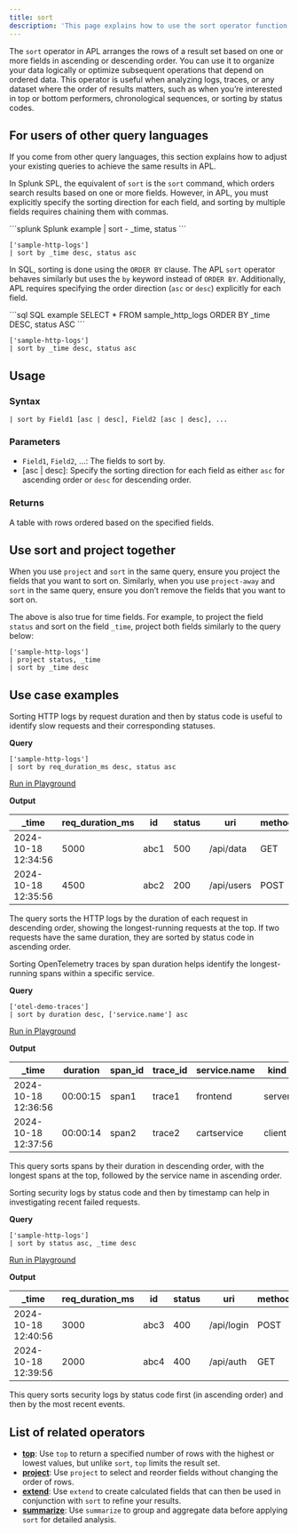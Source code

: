 ```yaml
---
title: sort
description: 'This page explains how to use the sort operator function in APL.'
---
```


The `sort` operator in APL arranges the rows of a result set based on one or more fields in ascending or descending order. You can use it to organize your data logically or optimize subsequent operations that depend on ordered data. This operator is useful when analyzing logs, traces, or any dataset where the order of results matters, such as when you’re interested in top or bottom performers, chronological sequences, or sorting by status codes.

## For users of other query languages

If you come from other query languages, this section explains how to adjust your existing queries to achieve the same results in APL.

<AccordionGroup>
<Accordion title="Splunk SPL users">

In Splunk SPL, the equivalent of `sort` is the `sort` command, which orders search results based on one or more fields. However, in APL, you must explicitly specify the sorting direction for each field, and sorting by multiple fields requires chaining them with commas.

<CodeGroup>
```splunk Splunk example
| sort - _time, status
```

```kusto APL equivalent
['sample-http-logs']
| sort by _time desc, status asc
```
</CodeGroup>

</Accordion>
<Accordion title="ANSI SQL users">

In SQL, sorting is done using the `ORDER BY` clause. The APL `sort` operator behaves similarly but uses the `by` keyword instead of `ORDER BY`. Additionally, APL requires specifying the order direction (`asc` or `desc`) explicitly for each field.

<CodeGroup>
```sql SQL example
SELECT * FROM sample_http_logs
ORDER BY _time DESC, status ASC
```

```kusto APL equivalent
['sample-http-logs']
| sort by _time desc, status asc
```
</CodeGroup>

</Accordion>
</AccordionGroup>

## Usage

### Syntax

```kusto
| sort by Field1 [asc | desc], Field2 [asc | desc], ...
```

### Parameters

- `Field1`, `Field2`, ...: The fields to sort by.
- [asc | desc]: Specify the sorting direction for each field as either `asc` for ascending order or `desc` for descending order.

### Returns

A table with rows ordered based on the specified fields.

## Use sort and project together

When you use `project` and `sort` in the same query, ensure you project the fields that you want to sort on. Similarly, when you use `project-away` and `sort` in the same query, ensure you don’t remove the fields that you want to sort on.

The above is also true for time fields. For example, to project the field `status` and sort on the field `_time`, project both fields similarly to the query below:

```apl
['sample-http-logs']
| project status, _time
| sort by _time desc
```

## Use case examples

<Tabs>
<Tab title="Log analysis">

Sorting HTTP logs by request duration and then by status code is useful to identify slow requests and their corresponding statuses.

**Query**

```kusto
['sample-http-logs']
| sort by req_duration_ms desc, status asc
```

[Run in Playground](https://play.axiom.co/axiom-play-qf1k/explorer?initForm=%7B%22apl%22%3A%22%5B%27sample-http-logs%27%5D%20%7C%20sort%20by%20req_duration_ms%20desc%2C%20status%20asc%22%7D)

**Output**

| _time               | req_duration_ms | id   | status | uri             | method | geo.city | geo.country |
|---------------------|-----------------|------|--------|-----------------|--------|----------|-------------|
| 2024-10-18 12:34:56 | 5000            | abc1 | 500    | /api/data       | GET    | New York | US          |
| 2024-10-18 12:35:56 | 4500            | abc2 | 200    | /api/users      | POST   | London   | UK          |

The query sorts the HTTP logs by the duration of each request in descending order, showing the longest-running requests at the top. If two requests have the same duration, they are sorted by status code in ascending order.

</Tab>
<Tab title="OpenTelemetry traces">

Sorting OpenTelemetry traces by span duration helps identify the longest-running spans within a specific service.

**Query**

```kusto
['otel-demo-traces']
| sort by duration desc, ['service.name'] asc
```

[Run in Playground](https://play.axiom.co/axiom-play-qf1k/explorer?initForm=%7B%22apl%22%3A%22%5B%27otel-demo-traces%27%5D%20%7C%20sort%20by%20duration%20desc%2C%20%5B%27service.name%27%5D%20asc%22%7D)

**Output**

| _time               | duration | span_id | trace_id | service.name       | kind    | status_code |
|---------------------|----------|---------|----------|--------------------|---------|-------------|
| 2024-10-18 12:36:56 | 00:00:15 | span1   | trace1   | frontend           | server  | 200         |
| 2024-10-18 12:37:56 | 00:00:14 | span2   | trace2   | cartservice        | client  | 500         |

This query sorts spans by their duration in descending order, with the longest spans at the top, followed by the service name in ascending order.

</Tab>
<Tab title="Security logs">

Sorting security logs by status code and then by timestamp can help in investigating recent failed requests.

**Query**

```kusto
['sample-http-logs']
| sort by status asc, _time desc
```

[Run in Playground](https://play.axiom.co/axiom-play-qf1k/explorer?initForm=%7B%22apl%22%3A%22%5B%27sample-http-logs%27%5D%20%7C%20sort%20by%20status%20asc%2C%20_time%20desc%22%7D)

**Output**

| _time               | req_duration_ms | id   | status | uri             | method | geo.city | geo.country |
|---------------------|-----------------|------|--------|-----------------|--------|----------|-------------|
| 2024-10-18 12:40:56 | 3000            | abc3 | 400    | /api/login      | POST   | Toronto  | CA          |
| 2024-10-18 12:39:56 | 2000            | abc4 | 400    | /api/auth       | GET    | Berlin   | DE          |

This query sorts security logs by status code first (in ascending order) and then by the most recent events.

</Tab>
</Tabs>

## List of related operators

- [**top**](/apl/tabular-operators/top-operator): Use `top` to return a specified number of rows with the highest or lowest values, but unlike `sort`, `top` limits the result set.
- [**project**](/apl/tabular-operators/project-operator): Use `project` to select and reorder fields without changing the order of rows.
- [**extend**](/apl/tabular-operators/extend-operator): Use `extend` to create calculated fields that can then be used in conjunction with `sort` to refine your results.
- [**summarize**](/apl/tabular-operators/summarize-operator): Use `summarize` to group and aggregate data before applying `sort` for detailed analysis.